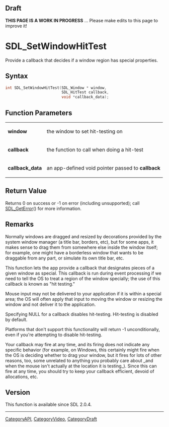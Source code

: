
== Draft ==


'''THIS PAGE IS A WORK IN PROGRESS''' ... Please make edits to this page to improve it!


<!-- #*^*^*^*^*See https://wiki.libsdl.org/SGFunctions for details on editing this page*^*^*^*^* -->


= SDL_SetWindowHitTest =

Provide a callback that decides if a window region has special properties.

== Syntax ==

<syntaxhighlight lang='c'>
int SDL_SetWindowHitTest(SDL_Window * window,
                         SDL_HitTest callback,
                         void *callback_data);
</syntaxhighlight>

== Function Parameters ==

{|
|'''window'''
|the window to set hit-testing on
|-
|'''callback'''
|the function to call when doing a hit-test
|-
|'''callback_data'''
|an app-defined void pointer passed to '''callback'''
|}

== Return Value ==

Returns 0 on success or -1 on error (including unsupported); call
[[SDL_GetError]]() for more information.



== Remarks ==

Normally windows are dragged and resized by decorations provided by the
system window manager (a title bar, borders, etc), but for some apps, it
makes sense to drag them from somewhere else inside the window itself; for
example, one might have a borderless window that wants to be draggable from
any part, or simulate its own title bar, etc.

This function lets the app provide a callback that designates pieces of a
given window as special. This callback is run during event processing if we
need to tell the OS to treat a region of the window specially; the use of
this callback is known as "hit testing."

Mouse input may not be delivered to your application if it is within a
special area; the OS will often apply that input to moving the window or
resizing the window and not deliver it to the application.

Specifying NULL for a callback disables hit-testing. Hit-testing is
disabled by default.

Platforms that don't support this functionality will return -1
unconditionally, even if you're attempting to disable hit-testing.

Your callback may fire at any time, and its firing does not indicate any
specific behavior (for example, on Windows, this certainly might fire when
the OS is deciding whether to drag your window, but it fires for lots of
other reasons, too, some unrelated to anything you probably care about _and
when the mouse isn't actually at the location it is testing_). Since this
can fire at any time, you should try to keep your callback efficient,
devoid of allocations, etc.

== Version ==

This function is available since SDL 2.0.4.


----
[[CategoryAPI]], [[CategoryVideo]], [[CategoryDraft]]
<!-- #See the Style Guide for instructions on editing the footer. -->


